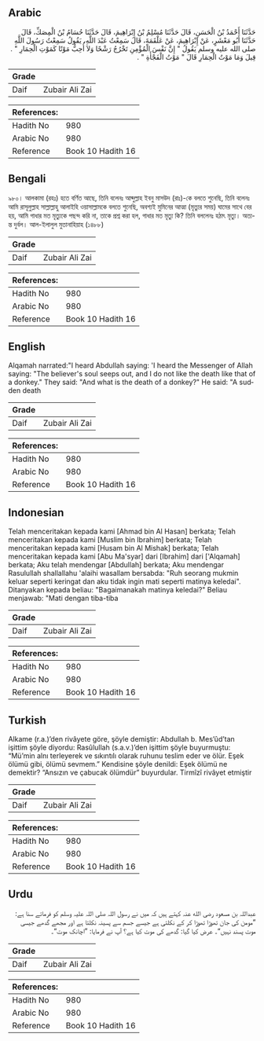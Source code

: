 ## Arabic


<div dir="rtl" lang="ar" style={{fontSize:'larger',backgroundColor:'#f8f9fa',padding:20}}>
حَدَّثَنَا أَحْمَدُ بْنُ الْحَسَنِ، قَالَ حَدَّثَنَا مُسْلِمُ بْنُ إِبْرَاهِيمَ، قَالَ حَدَّثَنَا حُسَامُ بْنُ الْمِصَكِّ، قَالَ حَدَّثَنَا أَبُو مَعْشَرٍ، عَنْ إِبْرَاهِيمَ، عَنْ عَلْقَمَةَ، قَالَ سَمِعْتُ عَبْدَ اللَّهِ، يَقُولُ سَمِعْتُ رَسُولَ اللَّهِ صلى الله عليه وسلم يَقُولُ ‏"‏ إِنَّ نَفْسَ الْمُؤْمِنِ تَخْرُجُ رَشْحًا وَلاَ أُحِبُّ مَوْتًا كَمَوْتِ الْحِمَارِ ‏"‏ ‏.‏ قِيلَ وَمَا مَوْتُ الْحِمَارِ قَالَ ‏"‏ مَوْتُ الْفَجْأَةِ ‏"‏ ‏.‏
</div>
<div style={{backgroundColor:'#f8f9fa',padding:20, marginBottom: 10}}><table> <thead> <tr> <th>Grade</th> <th></th> </tr> </thead> <tbody> <tr><td>Daif</td><td>Zubair Ali Zai</td></tr></tbody></table><table> <thead> <tr> <th>References:</th> <th></th> </tr> </thead> <tbody><tr><td>Hadith No</td><td>980</td></tr><tr><td>Arabic No</td><td>980</td></tr><tr><td>Reference</td><td>Book 10 Hadith 16</td></tr></tbody></table></div>

## Bengali


<div dir="ltr" lang="bn" style={{fontSize:'larger',backgroundColor:'#f8f9fa',padding:20}}>
৯৮০। আলকামা (রহঃ) হতে বর্ণিত আছে, তিনি বলেনঃ আব্দুল্লাহ ইবনু মাসউদ (রাঃ)-কে বলতে শুনেছি, তিনি বলেনঃ আমি রাসূলুল্লাহ সাল্লাল্লাহু আলাইহি ওয়াসাল্লামকে বলতে শুনেছি, অবশ্যই মুমিনের আত্মা (মৃত্যুর সময়) ঘামের সাথে বের হয়, আমি গাধার মত মৃত্যুকে পছন্দ করি না, তাকে প্রশ্ন করা হল, গাধার মত মৃত্যু কি? তিনি বললেনঃ হঠাৎ মৃত্যু। অত্যন্ত দুর্বল। আল-ইলালুল মুতানাহিয়াহ (১৪৮৮)
</div>
<div style={{backgroundColor:'#f8f9fa',padding:20, marginBottom: 10}}><table> <thead> <tr> <th>Grade</th> <th></th> </tr> </thead> <tbody> <tr><td>Daif</td><td>Zubair Ali Zai</td></tr></tbody></table><table> <thead> <tr> <th>References:</th> <th></th> </tr> </thead> <tbody><tr><td>Hadith No</td><td>980</td></tr><tr><td>Arabic No</td><td>980</td></tr><tr><td>Reference</td><td>Book 10 Hadith 16</td></tr></tbody></table></div>

## English


<div dir="ltr" lang="en" style={{fontSize:'larger',backgroundColor:'#f8f9fa',padding:20}}>
Alqamah narrated:"I heard Abdullah saying: 'I heard the Messenger of Allah saying: "The believer's soul seeps out, and I do not like the death like that of a donkey." They said: "And what is the death of a donkey?" He said: "A sudden death
</div>
<div style={{backgroundColor:'#f8f9fa',padding:20, marginBottom: 10}}><table> <thead> <tr> <th>Grade</th> <th></th> </tr> </thead> <tbody> <tr><td>Daif</td><td>Zubair Ali Zai</td></tr></tbody></table><table> <thead> <tr> <th>References:</th> <th></th> </tr> </thead> <tbody><tr><td>Hadith No</td><td>980</td></tr><tr><td>Arabic No</td><td>980</td></tr><tr><td>Reference</td><td>Book 10 Hadith 16</td></tr></tbody></table></div>

## Indonesian


<div dir="ltr" lang="id" style={{fontSize:'larger',backgroundColor:'#f8f9fa',padding:20}}>
Telah menceritakan kepada kami [Ahmad bin Al Hasan] berkata; Telah menceritakan kepada kami [Muslim bin Ibrahim] berkata; Telah menceritakan kepada kami [Husam bin Al Mishak] berkata; Telah menceritakan kepada kami [Abu Ma'syar] dari [Ibrahim] dari ['Alqamah] berkata; Aku telah mendengar [Abdullah] berkata; Aku mendengar Rasulullah shallallahu 'alaihi wasallam bersabda: "Ruh seorang mukmin keluar seperti keringat dan aku tidak ingin mati seperti matinya keledai". Ditanyakan kepada beliau: "Bagaimanakah matinya keledai?" Beliau menjawab: "Mati dengan tiba-tiba
</div>
<div style={{backgroundColor:'#f8f9fa',padding:20, marginBottom: 10}}><table> <thead> <tr> <th>Grade</th> <th></th> </tr> </thead> <tbody> <tr><td>Daif</td><td>Zubair Ali Zai</td></tr></tbody></table><table> <thead> <tr> <th>References:</th> <th></th> </tr> </thead> <tbody><tr><td>Hadith No</td><td>980</td></tr><tr><td>Arabic No</td><td>980</td></tr><tr><td>Reference</td><td>Book 10 Hadith 16</td></tr></tbody></table></div>

## Turkish


<div dir="ltr" lang="tr" style={{fontSize:'larger',backgroundColor:'#f8f9fa',padding:20}}>
Alkame (r.a.)’den rivâyete göre, şöyle demiştir: Abdullah b. Mes’ûd’tan işittim şöyle diyordu: Rasûlullah (s.a.v.)’den işittim şöyle buyurmuştu: “Mü’min alnı terleyerek ve sıkıntılı olarak ruhunu teslim eder ve ölür. Eşek ölümü gibi, ölümü sevmem.” Kendisine şöyle denildi: Eşek ölümü ne demektir? “Ansızın ve çabucak ölümdür” buyurdular. Tirmîzî rivâyet etmiştir
</div>
<div style={{backgroundColor:'#f8f9fa',padding:20, marginBottom: 10}}><table> <thead> <tr> <th>Grade</th> <th></th> </tr> </thead> <tbody> <tr><td>Daif</td><td>Zubair Ali Zai</td></tr></tbody></table><table> <thead> <tr> <th>References:</th> <th></th> </tr> </thead> <tbody><tr><td>Hadith No</td><td>980</td></tr><tr><td>Arabic No</td><td>980</td></tr><tr><td>Reference</td><td>Book 10 Hadith 16</td></tr></tbody></table></div>

## Urdu


<div dir="rtl" lang="ur" style={{fontSize:'larger',backgroundColor:'#f8f9fa',padding:20}}>
عبداللہ بن مسعود رضی الله عنہ کہتے ہیں کہ میں نے رسول اللہ صلی اللہ علیہ وسلم کو فرماتے سنا ہے: ”مومن کی جان تھوڑا تھوڑا کر کے نکلتی ہے جیسے جسم سے پسینہ نکلتا ہے اور مجھے گدھے جیسی موت پسند نہیں“۔ عرض کیا گیا: گدھے کی موت کیا ہے؟ آپ نے فرمایا: ”اچانک موت“۔
</div>
<div style={{backgroundColor:'#f8f9fa',padding:20, marginBottom: 10}}><table> <thead> <tr> <th>Grade</th> <th></th> </tr> </thead> <tbody> <tr><td>Daif</td><td>Zubair Ali Zai</td></tr></tbody></table><table> <thead> <tr> <th>References:</th> <th></th> </tr> </thead> <tbody><tr><td>Hadith No</td><td>980</td></tr><tr><td>Arabic No</td><td>980</td></tr><tr><td>Reference</td><td>Book 10 Hadith 16</td></tr></tbody></table></div>